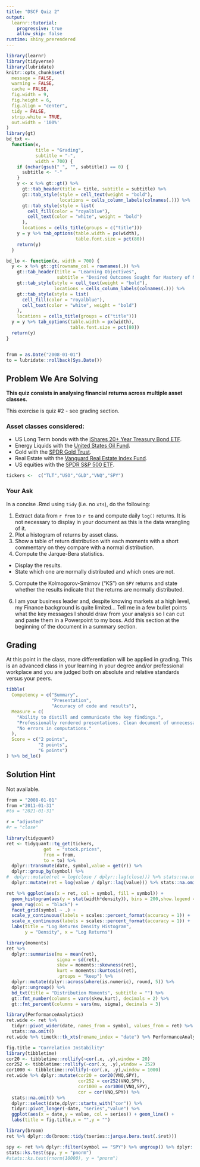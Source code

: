 ```yaml
---
title: "DSCF Quiz 2"
output:
  learnr::tutorial:
    progressive: true
    allow_skip: false
runtime: shiny_prerendered
---
```


```r
library(learnr)
library(tidyverse)
library(lubridate)
knitr::opts_chunk$set(
  message = FALSE,
  warning = FALSE,
  cache = FALSE,
  fig.width = 9,
  fig.height = 6,
  fig.align = "center",
  tidy = FALSE,
  strip.white = TRUE,
  out.width = '100%'
)
library(gt)
bd_txt <-
  function(x,
           title = "Grading",
           subtitle = "-",
           width = 700) {
    if (nchar(gsub(" ", "", subtitle)) == 0) {
      subtitle <- "-"
    }
    y <- x %>% gt::gt() %>%
      gt::tab_header(title = title, subtitle = subtitle) %>%
      gt::tab_style(style = cell_text(weight = "bold"),
                    locations = cells_column_labels(colnames(.))) %>%
      gt::tab_style(style = list(
        cell_fill(color = "royalblue"),
        cell_text(color = "white", weight = "bold")
      ),
      locations = cells_title(groups = c("title")))
    y = y %>% tab_options(table.width = px(width),
                          table.font.size = pct(80))
    return(y)
  }

bd_lo <- function(x, width = 700) {
  y <- x %>% gt::gt(rowname_col = rownames(.)) %>%
    gt::tab_header(title = "Learning Objectives",
                   subtitle = "Desired Outcomes Sought for Mastery of Material") %>%
    gt::tab_style(style = cell_text(weight = "bold"),
                  locations = cells_column_labels(colnames(.))) %>%
    gt::tab_style(style = list(
      cell_fill(color = "royalblue"),
      cell_text(color = "white", weight = "bold")
    ),
    locations = cells_title(groups = c("title")))
  y = y %>% tab_options(table.width = px(width),
                        table.font.size = pct(80))
  return(y)
}


from = as.Date("2008-01-01")
to = lubridate::rollback(Sys.Date())
```

## Problem We Are Solving

**This quiz consists in analysing financial returns across multiple asset classes.**

This exercise is quiz #2 - see grading section.

### Asset classes considered:

+ US Long Term bonds with the [iShares 20+ Year Treasury Bond ETF](https://etfdb.com/etf/TLT/#etf-ticker-profile).
+ Energy Liquids with the [United States Oil Fund](https://etfdb.com/etf/USO/#etf-ticker-profile).
+ Gold with the [SPDR Gold Trust](https://etfdb.com/etf/GLD/#etf-ticker-profile).
+ Real Estate with the [Vanguard Real Estate Index Fund](https://etfdb.com/etf/VNQ/#etf-ticker-profile).
+ US equities with the [SPDR S&P 500 ETF](https://etfdb.com/etf/SPY/#etf-ticker-profile).

```r
tickers <-  c("TLT","USO","GLD","VNQ","SPY")
```

### Your Ask

In a concise .Rmd using `tidy` (i.e. no `xts`), do the following:

1. Extract data from `r from` to `r to` and compute daily `log()` returns. It is not necessary to display in your document as this is the data wrangling of it.
2. Plot a histogram of returns by asset class.
3. Show a table of return distribution with each moments with a short commentary on they compare with a normal distribution.
4. Compute the Jarque-Bera statistics.

  + Display the results.
  + State which one are normally distributed and which ones are not. 
5. Compute the Kolmogorov-Smirnov (“KS”) on `SPY` returns and state whether the results indicate that the returns are normally distributed.

6. I am your business leader and, despite knowing markets at a high level, my Finance background is quite limited... Tell me in a few bullet points what the key messages I should draw from your analysis so I can cut and paste them in a Powerpoint to my boss. Add this section at the beginning of the document in a summary section.  


## Grading

At this point in the class, more differentiation will be applied in grading. This is an advanced class in your learning in your degree and/or professional workplace and you are judged both on absolute and relative standards versus your peers.

```r
tibble(
  Competency = c("Summary",
                 "Presentation",
                 "Accuracy of code and results"),
  Measure = c(
    "Ability to distill and communicate the key findings.",
    "Professionally rendered presentations. Clean document of unnecessary clutter not relevant to the story. Assume I am a business leader and interested in the story, not how you got to it. Format properly your charts and tables.",
    "No errors in computations."
  ),
  Score = c("2 points",
            "2 points",
            "6 points")
) %>% bd_lo()
```

## Solution Hint

Not available.

```r
from = "2008-01-01"
from ="2011-01-31"
#to = "2021-01-31"

r = "adjusted"
#r = "close"

library(tidyquant)
ret <- tidyquant::tq_get(tickers,
              get  = "stock.prices",
              from = from,
              to = to) %>% 
  dplyr::transmute(date, symbol,value = get(r)) %>% 
  dplyr::group_by(symbol) %>% 
#  dplyr::mutate(ret = log(close / dplyr::lag(close))) %>% stats::na.omit() 
  dplyr::mutate(ret = log(value / dplyr::lag(value))) %>% stats::na.omit() 
```


```r
ret %>% ggplot(aes(x = ret, col = symbol, fill = symbol)) + 
  geom_histogram(aes(y = stat(width*density)), bins = 200,show.legend = FALSE) +
  geom_rug(col = "black") +
  facet_grid(symbol ~ .) +
  scale_y_continuous(labels = scales::percent_format(accuracy = 1)) + 
  scale_x_continuous(labels = scales::percent_format(accuracy = 1)) +
  labs(title = "Log Returns Density Histogram",
       y = "Density", x = "Log Returns")
```

```r
library(moments)
ret %>% 
  dplyr::summarise(mu = mean(ret),
                   sigma = sd(ret),
                   skew = moments::skewness(ret),
                   kurt = moments::kurtosis(ret),
                   .groups = "keep") %>% 
  dplyr::mutate(dplyr::across(where(is.numeric), round, 5)) %>% 
  dplyr::ungroup() %>% 
  bd_txt(title = "Distribution Moments", subtitle = "") %>% 
  gt::fmt_number(columns = vars(skew,kurt), decimals = 2) %>% 
  gt::fmt_percent(columns = vars(mu, sigma), decimals = 3)
```


```r
library(PerformanceAnalytics)
ret.wide <- ret %>%  
  tidyr::pivot_wider(date, names_from = symbol, values_from = ret) %>% 
  stats::na.omit() 
ret.wide %>% timetk::tk_xts(rename_index = "date") %>% PerformanceAnalytics::chart.Correlation()
```


```r
fig.title = "Correlation Instability"
library(tibbletime)
cor20 <- tibbletime::rollify(~cor(.x, .y),window = 20)
cor252 <- tibbletime::rollify(~cor(.x, .y),window = 252)
cor1000 <- tibbletime::rollify(~cor(.x, .y),window = 1000)
ret.wide %>% dplyr::mutate(cor20 = cor20(VNQ,SPY),
                           cor252 = cor252(VNQ,SPY),
                           cor1000 = cor1000(VNQ,SPY),
                           cor = cor(VNQ,SPY)) %>% 
  stats::na.omit() %>%
  dplyr::select(date,dplyr::starts_with("cor")) %>% 
  tidyr::pivot_longer(-date, "series","value") %>% 
  ggplot(aes(x = date,y = value, col = series)) + geom_line() +
  labs(title = fig.title,x = "",y = "")
```

```r
library(broom)
ret %>% dplyr::do(broom::tidy(tseries::jarque.bera.test(.$ret)))
```

```r
spy <- ret %>% dplyr::filter(symbol == "SPY") %>% ungroup() %>% dplyr::select(ret)
stats::ks.test(spy, y = "pnorm")
#stats::ks.test(rnorm(10000), y = "pnorm")
```


